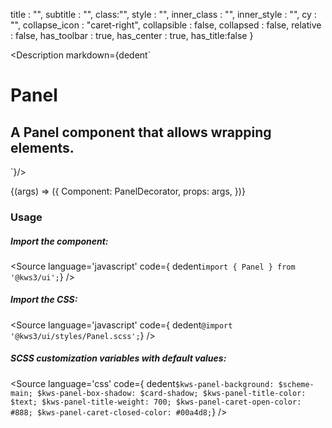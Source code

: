 
  title : "",
  subtitle : "",
  class:"",
  style : "",
  inner_class : "",
  inner_style : "",
  cy : "",
  collapse_icon : "caret-right",
  collapsible : false,
  collapsed : false,
  relative : false,
  has_toolbar : true,
  has_center : true,
  has_title:false
}

<Meta
  title="Helpers/Panel"
  component={Panel}
  args={args}
/>

<Description markdown={dedent`
# Panel
## A Panel component that allows wrapping elements.
`}/>

<Canvas>
  <Story
  name="Panel"
  args={args}
  >
  {(args) => ({
    Component: PanelDecorator,
    props: args,
  })}
  </Story>
</Canvas>

<ArgsTable story="Panel" />


### Usage
##### Import the component:
<Source
  language='javascript'
  code={ dedent`import { Panel } from '@kws3/ui';`}
/>

##### Import the CSS:
<Source
  language='javascript'
  code={ dedent`@import '@kws3/ui/styles/Panel.scss';`}
/>

##### SCSS customization variables with default values:
<Source
  language='css'
  code={ dedent`
    $kws-panel-background: $scheme-main;
    $kws-panel-box-shadow: $card-shadow;
    $kws-panel-title-color: $text;
    $kws-panel-title-weight: 700;
    $kws-panel-caret-open-color: #888;
    $kws-panel-caret-closed-color: #00a4d8;
  `}
/>
